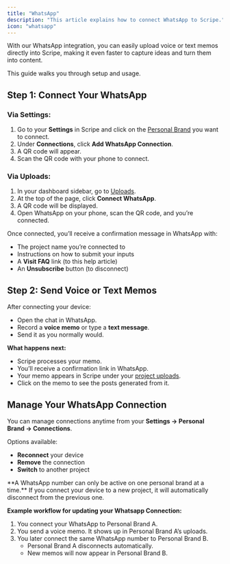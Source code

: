 ```yaml
---
title: "WhatsApp"
description: "This article explains how to connect WhatsApp to Scripe."
icon: "whatsapp"
---
```


With our WhatsApp integration, you can easily upload voice or text memos directly into Scripe, making it even faster to capture ideas and turn them into content.

This guide walks you through setup and usage.

## Step 1: Connect Your WhatsApp

### Via Settings:

1. Go to your **Settings** in Scripe and click on the [Personal Brand](/account/personalbrand) you want to connect.
2. Under **Connections**, click **Add WhatsApp Connection**.
3. A QR code will appear.
4. Scan the QR code with your phone to connect.

### Via Uploads:

1. In your dashboard sidebar, go to [Uploads](/sidebar/uploads).
2. At the top of the page, click **Connect WhatsApp**.
3. A QR code will be displayed.
4. Open WhatsApp on your phone, scan the QR code, and you’re connected.

Once connected, you’ll receive a confirmation message in WhatsApp with:

- The project name you’re connected to
- Instructions on how to submit your inputs
- A **Visit FAQ** link (to this help article)
- An **Unsubscribe** button (to disconnect)

## Step 2: Send Voice or Text Memos

After connecting your device:

- Open the chat in WhatsApp.
- Record a **voice memo** or type a **text message**.
- Send it as you normally would.

**What happens next:**

- Scripe processes your memo.
- You’ll receive a confirmation link in WhatsApp.
- Your memo appears in Scripe under your [project uploads](/sidebar/uploads).
- Click on the memo to see the posts generated from it.

## Manage Your WhatsApp Connection

You can manage connections anytime from your **Settings → Personal Brand → Connections**.

Options available:

- **Reconnect** your device
- **Remove** the connection
- **Switch** to another project

<Warning>
  **A WhatsApp number can only be active on one personal brand at a time.** If you connect your device to a new project, it will automatically disconnect from the previous one.
</Warning>

**Example workflow for updating your Whatsapp Connection:**

1. You connect your WhatsApp to Personal Brand A.
2. You send a voice memo. It shows up in Personal Brand A’s uploads.
3. You later connect the same WhatsApp number to Personal Brand B.
   - Personal Brand A disconnects automatically.
   - New memos will now appear in Personal Brand B.